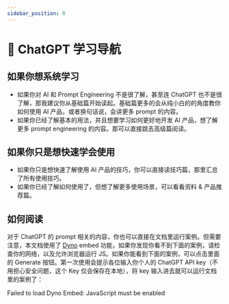 ```yaml
---
sidebar_position: 0
---
```


# 🧭 ChatGPT 学习导航


<head>
  <script defer="defer" src="https://embed.trydyno.com/embedder.js"></script>
  <link href="https://embed.trydyno.com/embedder.css" rel="stylesheet" />
</head>

## 如果你想系统学习

- 如果你对 AI 和 Prompt Engineering 不是很了解，甚至连 ChatGPT 也不是很了解，那我建议你从基础篇开始读起。基础篇更多的会从纯小白的的角度教你如何使用 AI 产品，或者换句话说，会讲更多 prompt 的内容。
- 如果你已经了解基本的用法，并且想要学习如何更好地开发 AI 产品，想了解更多 prompt engineering 的内容。那可以直接跳去高级篇阅读。

## 如果你只是想快速学会使用

- 如果你只是想快速了解使用 AI 产品的技巧，你可以直接读技巧篇，那里汇总了所有使用技巧。
- 如果你已经了解如何使用了，但想了解更多使用场景，可以看看资料 & 产品推荐篇。

## 如何阅读

对于 ChatGPT 的 prompt 相关的内容，你也可以直接在文档里运行案例。但需要注意，本文档使用了 [Dyno](https://trydyno.com/) embed 功能，如果你发现你看不到下面的案例，请检查你的网络，以及允许浏览器运行 JS。如果你能看到下面的案例，可以点击里面的 Generate 按钮。第一次使用会提示各位输入你个人的 ChatGPT API key（不用担心安全问题，这个 Key 仅会保存在本地），将 key 输入进去就可以运行文档里的案例了：

<div trydyno-embed="" openai-model="text-davinci-003" initial-prompt="What is the capital of China?" initial-response="The capital of China is Beijing. " max-tokens="256" box-rows="3" model-temp="0.7" top-p="1">
    <noscript>Failed to load Dyno Embed: JavaScript must be enabled</noscript>
</div>

<br/>


